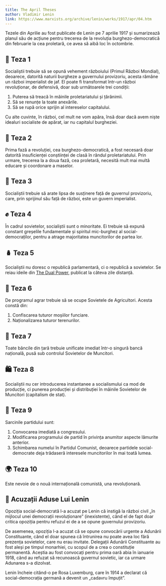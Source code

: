 ```yaml
---
title: The April Theses
author: Vladimir Lenin
link: https://www.marxists.org/archive/lenin/works/1917/apr/04.htm
---
```


Tezele din Aprilie au fost publicate de Lenin pe 7 aprilie 1917 și sumarizează planul său de acțiune pentru trecerea de la revoluția burghezo-democratică din februarie la cea proletară, ce avea să aibă loc în octombrie.

## 👑 Teza 1

Socialiștii trebuie să se opună vehement războiului (Primul Război Mondial), deoarece, datorită naturii burgheze a guvernului provizoriu, acesta rămâne un război imperialist de jaf. El poate fi transformat într-un război revoluționar, de defensivă, doar sub următoarele trei condiții:

1. Puterea să treacă în mâinile proletariatului și țărănimii.
2. Să se renunțe la toate anexările.
3. Să se rupă orice sprijin al intereselor capitalului.

Cu alte cuvinte, în război, cel mult ne vom apăra, însă doar dacă avem niște idealuri socialiste de apărat, iar nu capitalul burgheziei.

## 🚩 Teza 2

Prima fază a revoluției, cea burghezo-democratică, a fost necesară doar datorită insuficienței conștiinței de clasă în rândul proletariatului. Prin urmare, trecerea la a doua fază, cea proletară, necesită mult mai multă educare și coordonare a maselor.

## 🏢 Teza 3

Socialiștii trebuie să arate lipsa de susținere față de guvernul provizoriu, care, prin sprijinul său față de război, este un guvern imperialist.

## ✊ Teza 4

În cadrul sovietelor, socialiștii sunt o minoritate. Ei trebuie să expună constant greșelile fundamentale și spiritul mic-burghez al social-democraților, pentru a atrage majoritatea muncitorilor de partea lor.

## 🪆 Teza 5

Socialiștii nu doresc o republică parlamentară, ci o republică a sovietelor. Se reiau ideile din [The Dual Power](/note/the-dual-power/), publicat la câteva zile distanță.

## 🚜 Teza 6

De programul agrar trebuie să se ocupe Sovietele de Agricultori. Acesta constă din:

1. Confiscarea tuturor moșiilor funciare.
2. Naționalizarea tuturor terenurilor.

## 🏦 Teza 7

Toate băncile din țară trebuie unificate imediat într-o singură bancă națională, pusă sub controlul Sovietelor de Muncitori.

## 🛍️ Teza 8

Socialiștii nu cer introducerea instantanee a socialismului ca mod de producție, ci punerea producției și distribuției în mâinile Sovietelor de Muncitori (capitalism de stat).

## 📢 Teza 9

Sarcinile partidului sunt:

1. Convocarea imediată a congresului.
2. Modificarea programului de partid în privința anumitor aspecte lămurite anterior.
3. Schimbarea numelui în Partidul Comunist, deoarece partidele social-democrate deja trădaseră interesele muncitorilor în mai toată lumea.

## 🌍 Teza 10

Este nevoie de o nouă internațională comunistă, una revoluționară.

## 🚨 Acuzații Aduse Lui Lenin

Opoziția social-democrată l-a acuzat pe Lenin că instigă la război civil „în mijlocul unei democrații revoluționare” (inexistente), când el de fapt doar critica opoziția pentru refuzul ei de a se opune guvernului provizoriu.

De asemenea, opoziția l-a acuzat că se opune convocării urgente a Adunării Constituante, când el doar spunea că întrunirea nu poate avea loc fără prezența sovietelor, care nu erau invitate. Delegații Adunării Constituante au fost aleși pe timpul monarhiei, cu scopul de a crea o constituție permanentă. Aceștia au fost convocați pentru prima oară abia în ianuarie 1918, când au refuzat să recunoască guvernul sovietic, iar ca urmare Adunarea s-a dizolvat.

Lenin încheie citând-o pe Rosa Luxemburg, care în 1914 a declarat că social-democrația germană a devenit un „cadavru împuțit”.
